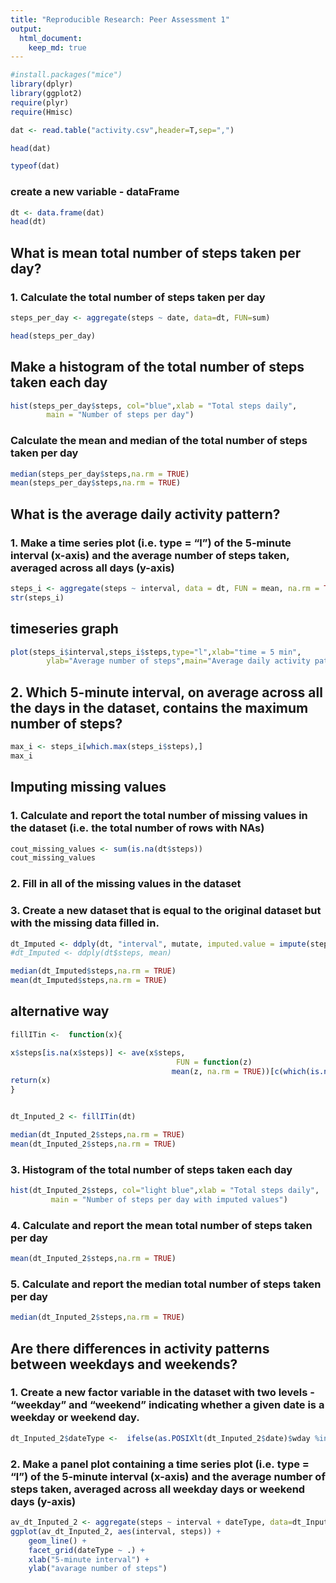 ```yaml
---
title: "Reproducible Research: Peer Assessment 1"
output: 
  html_document:
    keep_md: true
---
```


```r
#install.packages("mice")
library(dplyr)
library(ggplot2)
require(plyr)
require(Hmisc)
```

```r
dat <- read.table("activity.csv",header=T,sep=",")

head(dat)
```


```r
typeof(dat)
```
### create a new variable - dataFrame
```r
dt <- data.frame(dat)
head(dt)
```



## What is mean total number of steps taken per day?
### 1. Calculate the total number of steps taken per day
```r
steps_per_day <- aggregate(steps ~ date, data=dt, FUN=sum)
```


```r
head(steps_per_day)
```


## Make a histogram of the total number of steps taken each day
```r
hist(steps_per_day$steps, col="blue",xlab = "Total steps daily", 
        main = "Number of steps per day")
```

### Calculate the mean and median of the total number of steps taken per day
```r
median(steps_per_day$steps,na.rm = TRUE)
mean(steps_per_day$steps,na.rm = TRUE)
```

## What is the average daily activity pattern?
### 1. Make a time series plot (i.e. type = “l”) of the 5-minute interval (x-axis) and the average number of steps taken, averaged across all days (y-axis)
```r
steps_i <- aggregate(steps ~ interval, data = dt, FUN = mean, na.rm = TRUE)
str(steps_i)
```

## timeseries graph
```r
plot(steps_i$interval,steps_i$steps,type="l",xlab="time = 5 min",
        ylab="Average number of steps",main="Average daily activity pattern")
```

## 2. Which 5-minute interval, on average across all the days in the dataset, contains the maximum number of steps?
```r
max_i <- steps_i[which.max(steps_i$steps),]
max_i
```


## Imputing missing values
### 1. Calculate and report the total number of missing values in the dataset (i.e. the total number of rows with NAs)
```r
cout_missing_values <- sum(is.na(dt$steps))
cout_missing_values
```



### 2. Fill in all of the missing values in the dataset


### 3. Create a new dataset that is equal to the original dataset but with the missing data filled in.


```r
dt_Imputed <- ddply(dt, "interval", mutate, imputed.value = impute(steps, mean))
#dt_Imputed <- ddply(dt$steps, mean)
```


```r
median(dt_Imputed$steps,na.rm = TRUE)
mean(dt_Imputed$steps,na.rm = TRUE)
```


## alternative way

```r
fillITin <-  function(x){

x$steps[is.na(x$steps)] <- ave(x$steps,  
                                     FUN = function(z) 
                                    mean(z, na.rm = TRUE))[c(which(is.na(x$steps)))]
return(x)
}


dt_Inputed_2 <- fillITin(dt)
```


```r
median(dt_Inputed_2$steps,na.rm = TRUE)
mean(dt_Inputed_2$steps,na.rm = TRUE)
```



### 3. Histogram of the total number of steps taken each day
```r
hist(dt_Inputed_2$steps, col="light blue",xlab = "Total steps daily", 
         main = "Number of steps per day with imputed values")
```


### 4. Calculate and report the mean total number of steps taken per day
```r
mean(dt_Inputed_2$steps,na.rm = TRUE)
```


### 5. Calculate and report the median total number of steps taken per day
```r
median(dt_Inputed_2$steps,na.rm = TRUE)
```

## Are there differences in activity patterns between weekdays and weekends?
### 1. Create a new factor variable in the dataset with two levels - “weekday” and “weekend” indicating whether a given date is a weekday or weekend day.
```r
dt_Inputed_2$dateType <-  ifelse(as.POSIXlt(dt_Inputed_2$date)$wday %in% c(0,6), 'weekend', 'weekday')
```


### 2. Make a panel plot containing a time series plot (i.e. type = “l”) of the 5-minute interval (x-axis) and the average number of steps taken, averaged across all weekday days or weekend days (y-axis)
```r
av_dt_Inputed_2 <- aggregate(steps ~ interval + dateType, data=dt_Inputed_2, mean)
ggplot(av_dt_Inputed_2, aes(interval, steps)) + 
    geom_line() + 
    facet_grid(dateType ~ .) +
    xlab("5-minute interval") + 
    ylab("avarage number of steps")
```
